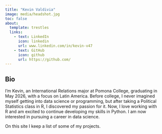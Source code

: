 ```yaml
---
title: "Kevin Valdivia"
image: media/headshot.jpg
toc: false 
about: 
  template: trestles
  links:
    - text: LinkedIn
      icon: linkedin
      url: www.linkedin.com/in/kevin-v47
    - text: GitHub
      icon: github
      url: https://github.com/
---
```


## Bio

I'm Kevin, an International Relations major at Pomona College, graduating in May 2026, with a focus on Latin America. Before college, I never imagined myself getting into data science or programming, but after taking a Political Statistics class in R, I discovered my passion for it. Now, I love working with R and am excited to continue developing my skills in Python. I am now interested in pursuing a career in data science.

On this site I keep a list of some of my projects.
